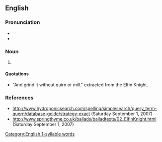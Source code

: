 ==English==

===Pronunciation===
* {{IPA|en|/kwɜː(ɹ)n/}}
* {{rhymes|en|ɜː(ɹ)n|s=1}}

===Noun===
{{en-noun}}

# {{alternative spelling of|en|quern}}

====Quotations====
* "And grind it without quirn or mill." extracted from the Elfin Knight.

===References===
* http://www.hydroponicsearch.com/spelling/simplesearch/query_term-quern/database-gcide/strategy-exact (Saturday September 1, 2007)
* http://www.springthyme.co.uk/ballads/balladtexts/02_ElfinKnight.html (Saturday September 1, 2007)

[[Category:English 1-syllable words]]